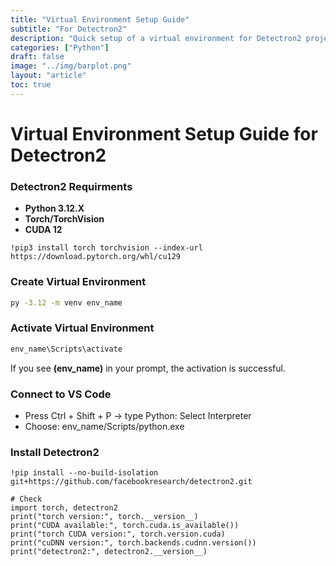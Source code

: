 ```yaml
---
title: "Virtual Environment Setup Guide"
subtitle: "For Detectron2"
description: "Quick setup of a virtual environment for Detectron2 projects"
categories: ["Python"]
draft: false
image: "../img/barplot.png"
layout: "article"
toc: true
---
```


# Virtual Environment Setup Guide for Detectron2

### Detectron2 Requirments

- **Python 3.12.X**
- **Torch/TorchVision**
- **CUDA 12**
```.python
!pip3 install torch torchvision --index-url https://download.pytorch.org/whl/cu129
```

### Create Virtual Environment
```.bash
py -3.12 -m venv env_name
```

### Activate Virtual Environment
```.bash
env_name\Scripts\activate
```
If you see **(env_name)** in your prompt, the activation is successful.

### Connect to VS Code
- Press Ctrl + Shift + P → type Python: Select Interpreter
- Choose: env_name/Scripts/python.exe


### Install Detectron2
```.python
!pip install --no-build-isolation git+https://github.com/facebookresearch/detectron2.git
```

```.python
# Check
import torch, detectron2
print("torch version:", torch.__version__)
print("CUDA available:", torch.cuda.is_available())
print("torch CUDA version:", torch.version.cuda)
print("cuDNN version:", torch.backends.cudnn.version())
print("detectron2:", detectron2.__version__)
```